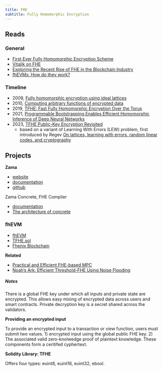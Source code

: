 ```yaml
---
title: FHE
subtitle: Fully Homomorphic Encryption
---
```


## Reads

### General

- [First Ever Fully Homomorphic Encryption Scheme](https://crypto.stanford.edu/craig/craig-thesis.pdf)
- [Vitalik on FHE](https://vitalik.ca/general/2020/07/20/homomorphic.html)
- [Exploring the Recent Rise of FHE in the Blockchain Industry](https://medium.com/@mustafa.hourani/explaining-the-recent-rise-of-fully-homomorphic-encryption-in-the-blockchain-industry-c7081fa05458)
- [fhEVMs: How do they work?](https://medium.com/@whaleslee/fhevms-how-do-they-work-c13ea8a4d4c0)

### Timeline

- 2009, [Fully homomorphic encryption using ideal lattices](https://dl.acm.org/doi/10.1145/1536414.1536440)
- 2010, [Computing arbitrary functions of encrypted data](https://dl.acm.org/doi/10.1145/1666420.1666444)
- 2019, [TFHE: Fast Fully Homomorphic Encryption Over the Torus](https://link.springer.com/article/10.1007/s00145-019-09319-x)
- 2021, [Programmable Bootstrapping Enables Efficient Homomorphic Inference of Deep Neural Networks](https://link.springer.com/chapter/10.1007/978-3-030-78086-9_1)
- 2023, [TFHE Public-Key Encryption Revisited](https://eprint.iacr.org/2023/603)
    - based on a variant of Learning With Errors (LEW) problem, first introduced by Regev [On lattices, learning with errors, random linear codes, and cryptography](https://dl.acm.org/doi/10.1145/1060590.1060603)

## Projects

**Zama**

- [website](https://www.zama.ai/)
- [documentation](https://docs.zama.ai/homepage/)
- [github](https://github.com/zama-ai)

Zama Concrete, FHE Compiler

- [documentation](https://docs.zama.ai/concrete)
- [The architecture of concrete](https://www.zama.ai/post/the-architecture-of-concrete-zama-fully-homomorphic-encryption-compiler-leveraging-mlir)

### fhEVM

- [fhEVM](https://github.com/zama-ai/fhevm/blob/main/fhevm-whitepaper.pdf)
- [TFHE.sol](https://github.com/zama-ai/fhevm/blob/main/lib/TFHE.sol)
- [Fhenix Blockchain](https://twitter.com/FhenixIO)

**Related**

- [Practical and Efficient FHE-based MPC](https://eprint.iacr.org/2023/981.pdf)
- [Noah’s Ark: Efficient Threshold-FHE Using Noise Flooding](https://eprint.iacr.org/2023/815.pdf)

##### **Notes**

There is a global FHE key under which all inputs and private state are encrypted. This allows easy mixing of encrypted data across users and smart contracts. Private decryption key is a secret shared across the validators.

**Providing an encrypted input**

To provide an encrypted input to a transaction or view function, users must submit two values. 1) encrypted input using the global public FHE key. 2) The associated valid zero-knolwedge proof of plaintext knowledge. These components form a ceritifed cyphertext.

**Solidity Library: TFHE**

Offers four types: euint8, euint16, euint32, ebool.